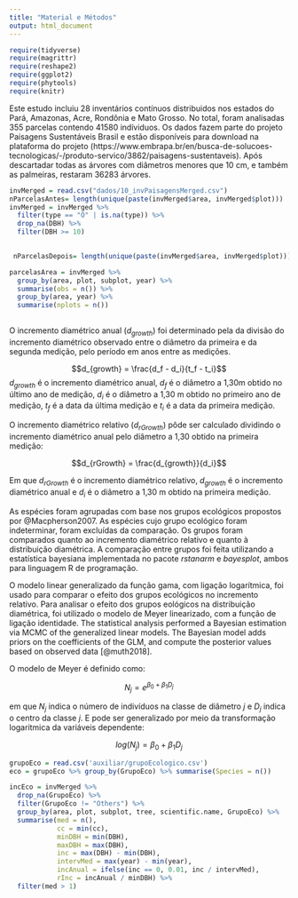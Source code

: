 ```yaml
---
title: "Material e Métodos"
output: html_document
---
```


```r
require(tidyverse)
require(magrittr)
require(reshape2)
require(ggplot2)
require(phytools)
require(knitr)
```

Este estudo incluiu 28 inventários contínuos distribuidos nos estados do Pará, Amazonas, Acre, Rondônia e Mato Grosso. No total, foram analisadas 355 parcelas contendo 41580 indíviduos. Os dados fazem parte do projeto Paisagens Sustentáveis Brasil e estão disponíveis para download na plataforma do projeto  (https://www.embrapa.br/en/busca-de-solucoes-tecnologicas/-/produto-servico/3862/paisagens-sustentaveis). Após descartadar todas as árvores com diâmetros menores que 10 cm, e também as palmeiras, restaram 36283 árvores. 

```r
invMerged = read.csv("dados/10_invPaisagensMerged.csv")
nParcelasAntes= length(unique(paste(invMerged$area, invMerged$plot)))
invMerged = invMerged %>%
  filter(type == "O" | is.na(type)) %>%
  drop_na(DBH) %>%
  filter(DBH >= 10) 
  

 nParcelasDepois= length(unique(paste(invMerged$area, invMerged$plot)))

```

```r
parcelasArea = invMerged %>%
  group_by(area, plot, subplot, year) %>%
  summarise(obs = n()) %>%
  group_by(area, year) %>%
  summarise(nplots = n())
 
```

O incremento diamétrico anual ($d_{growth}$) foi determinado pela da divisão do incremento diamétrico observado entre o diâmetro da primeira e da segunda medição, pelo período em anos entre as medições.


$$d_{growth} = \frac{d_f - d_i}{t_f - t_i}$$
$d_{growth}$ é o incremento diamétrico anual, $d_f$ é o diâmetro a 1,30m obtido no último ano de medição, $d_i$ é o diâmetro a 1,30 m obtido no primeiro ano de medição, $t_f$ é a data da última medição e $t_i$ é a data da primeira medição. 


O incremento diamétrico relativo ($d_{rGrowth}$) pôde ser calculado dividindo o incremento diamétrico anual pelo diâmetro a 1,30 obtido na primeira medição:

$$d_{rGrowth} = \frac{d_{growth}}{d_i}$$

Em que $d_{rGrowth}$ é o incremento diamétrico relativo, $d_{growth}$ é o incremento diamétrico anual e $d_i$ é o diâmetro a 1,30 m obtido na primeira medição.

As espécies foram agrupadas com base nos grupos ecológicos propostos por @Macpherson2007. As espécies cujo grupo ecológico foram indeterminar, foram excluídas da comparação. Os grupos foram comparados quanto ao incremento diamétrico relativo e quanto à distribuição diamétrica. A comparação entre grupos foi feita utilizando a estatística bayesiana implementada no pacote *rstanarm* e *bayesplot*, ambos para linguagem R de programação.

O modelo linear generalizado da função gama, com ligação logarítmica, foi usado para comparar o efeito dos grupos ecológicos no incremento relativo. Para analisar o efeito dos grupos eológicos na distribuição diamétrica, foi utilizado o modelo de Meyer linearizado, com a função de ligação identidade.  The statistical analysis performed a Bayesian estimation via MCMC of the generalized linear models. The Bayesian model adds priors on the coefficients of the GLM, and compute the posterior values based on observed data [@muth2018].

O modelo de Meyer é definido como:

$$N_j = e^{\beta_0 + \beta_1 D_j}$$

em que $N_j$ indica o número de indivíduos na classe de diâmetro $j$ e $D_j$ indica o centro da classe $j$. E pode ser generalizado por meio da transformação logaritmica da variáveis dependente:

$$log(N_j) = \beta_0 + \beta_1 D_j$$

```r
grupoEco = read.csv('auxiliar/grupoEcologico.csv')
eco = grupoEco %>% group_by(GrupoEco) %>% summarise(Species = n())
```

```r
incEco = invMerged %>%
  drop_na(GrupoEco) %>%
  filter(GrupoEco != "Others") %>%
  group_by(area, plot, subplot, tree, scientific.name, GrupoEco) %>%
  summarise(med = n(),
            cc = min(cc), 
            minDBH = min(DBH), 
            maxDBH = max(DBH), 
            inc = max(DBH) - min(DBH), 
            intervMed = max(year) - min(year), 
            incAnual = ifelse(inc == 0, 0.01, inc / intervMed),
            rInc = incAnual / minDBH) %>%
  filter(med > 1)
  
```






